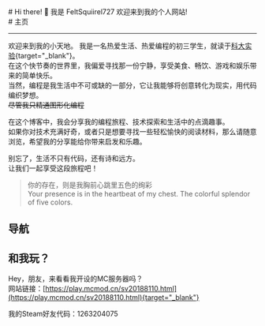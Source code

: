 
<BaseLayout title="Home">
  <BaseCard title="Home">
    <div class="flex">
      <div class="p-6">
          # Hi there! 👋
          我是 FeltSquiirel727  
          欢迎来到我的个人网站!  
      </div>
    </div>

  </BaseCard>

  <BaseCard title="Home" image="/index.webp">
# 主页

---

欢迎来到我的小天地。
我是一名热爱生活、热爱编程的初三学生，就读于[科大实验](http://www.dzkdsyzx.com/){target="_blank"}。  
在这个快节奏的世界里，我偏爱寻找那一份宁静，享受美食、畅饮、游戏和娱乐带来的简单快乐。  
当然，编程是我生活中不可或缺的一部分，它让我能够将创意转化为现实，用代码编织梦想。  
~~尽管我只精通图形化编程~~  

在这个博客中，我会分享我的编程旅程、技术探索和生活中的点滴趣事。  
如果你对技术充满好奇，或者只是想要寻找一些轻松愉快的阅读材料，那么请随意浏览，希望我的分享能给你带来启发和乐趣。  

别忘了，生活不只有代码，还有诗和远方。  
让我们一起享受这段旅程吧！ 

> 你的存在，则是我胸前心跳里五色的绚彩  
> Your presence is in the heartbeat of my chest. The colorful splendor of five colors.  

## 导航

<div class="grid grid-cols-2 gap-4">
<LinkCard
  title="博客"
  desc="想到的与看到的"
  url="/blog"
  target="_self"
/>

<LinkCard
  title="项目"
  desc="想法的实现"
  url="/project"
  target="_self"
/>

<LinkCard
  title="关于"
  desc="“我”与博客"
  url="/about"
  target="_self"
/>

<LinkCard
  title="友链"
  desc="有趣的灵魂"
  url="/friend"
  target="_self"
/>
</div>

## 和我玩？  

Hey，朋友，来看看我开设的MC服务器吗？  
网站链接：[https://play.mcmod.cn/sv20188110.html](https://play.mcmod.cn/sv20188110.html){target="_blank"}  

我的Steam好友代码：1263204075  

  </BaseCard>
</BaseLayout>
